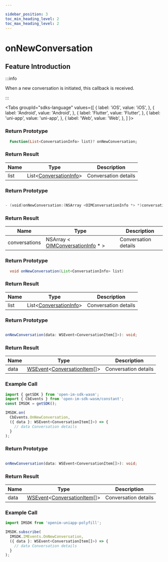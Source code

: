 ```yaml
---

sidebar_position: 3
toc_min_heading_level: 2
toc_max_heading_level: 2
---
```


# onNewConversation

## Feature Introduction

:::info

When a new conversation is initiated, this callback is received.

:::

<Tabs
groupId="sdks-language"
values={[
{ label: 'iOS', value: 'iOS', },
{ label: 'Android', value: 'Android', },
{ label: 'Flutter', value: 'Flutter', },
{ label: 'uni-app', value: 'uni-app', },
{ label: 'Web', value: 'Web', },
]
}>

<TabItem value="Flutter">

### Return Prototype

```dart showLineNumbers
  Function(List<ConversationInfo> list)? onNewConversation;
```

### Return Result

| Name | Type                                                                        | Description          |
| ---- | --------------------------------------------------------------------------- | -------------------- |
| list | List<[ConversationInfo](/class/conversation/conversationInfo.mdx)> | Conversation details |

</TabItem>

<TabItem value="iOS">

### Return Prototype

```swift showLineNumbers

- (void)onNewConversation:(NSArray <OIMConversationInfo *> *)conversations;

```

### Return Result

| Name          | Type                                                                                    | Description          |
| ------------- | --------------------------------------------------------------------------------------- | -------------------- |
| conversations | NSArray < [OIMConversationInfo](/class/conversation/conversationInfo.mdx) \* > | Conversation details |

</TabItem>

<TabItem value="Android">

### Return Prototype

```java showLineNumbers
  void onNewConversation(List<ConversationInfo> list)
```

### Return Result

| Name | Type                                                                        | Description          |
| ---- | --------------------------------------------------------------------------- | -------------------- |
| list | List<[ConversationInfo](/class/conversation/conversationInfo.mdx)> | Conversation details |


</TabItem>

<TabItem value="Web">

### Return Prototype

```ts showLineNumbers

onNewConversation(data: WSEvent<ConversationItem[]>): void;

```

### Return Result

| Name | Type                                                                                                             | Description          |
| ---- | ---------------------------------------------------------------------------------------------------------------- | -------------------- |
| data | [WSEvent](/class/response.mdx)<[ConversationItem](/class/conversation/conversationInfo.mdx)[]> | Conversation details |

### Example Call

```js showLineNumbers
import { getSDK } from 'open-im-sdk-wasm';
import { CbEvents } from 'open-im-sdk-wasm/constant';
const IMSDK = getSDK();

IMSDK.on(
  CbEvents.OnNewConversation,
  ({ data }: WSEvent<ConversationItem[]>) => {
    // data Conversation details
  }
);
```

</TabItem>

<TabItem value="uni-app">

### Return Prototype

```ts showLineNumbers

onNewConversation(data: WSEvent<ConversationItem[]>): void;

```

### Return Result

| Name | Type                                                                                                             | Description          |
| ---- | ---------------------------------------------------------------------------------------------------------------- | -------------------- |
| data | [WSEvent](/class/response.mdx)<[ConversationItem](/class/conversation/conversationInfo.mdx)[]> | Conversation details |

### Example Call

```js showLineNumbers
import IMSDK from 'openim-uniapp-polyfill';

IMSDK.subscribe(
  IMSDK.IMEvents.OnNewConversation,
  ({ data }: WSEvent<ConversationItem[]>) => {
    // data Conversation details
  }
);
```

</TabItem>

</Tabs>